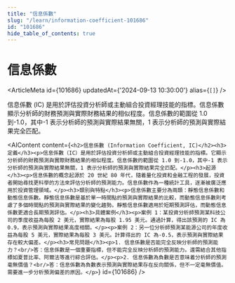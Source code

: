 ```yaml
---
title: "信息係數"
slug: "/learn/information-coefficient-101686"
id: "101686"
hide_table_of_contents: true
---
```



# 信息係數

<ArticleMeta id={101686} updatedAt={'2024-09-13 10:30:00'} alias={`[]`} />
<div className='border-solid border-b border-t-0 my-4 border-[var(--ifm-color-gray-300)]' />

信息係數 (IC) 是用於評估投資分析師或主動組合投資經理技能的指標。信息係數顯示分析師的財務預測與實際財務結果的相似程度。信息係數的範圍從 1.0 到-1.0，其中-1 表示分析師的預測與實際結果無關，1 表示分析師的預測與實際結果完全匹配。

<AIContent content={`<h2>信息係數 (Information Coefficient, IC)</h2><h3>定義</h3><p>信息係數（IC）是用於評估投資分析師或主動組合投資經理技能的指標。它顯示分析師的財務預測與實際財務結果的相似程度。信息係數的範圍從 1.0 到-1.0，其中-1 表示分析師的預測與實際結果無關，1 表示分析師的預測與實際結果完全匹配。</p><h3>起源</h3><p>信息係數的概念起源於 20 世紀 80 年代，隨着量化投資和金融工程的發展，投資者開始尋找更科學的方法來評估分析師的預測能力。信息係數作為一種統計工具，逐漸被廣泛應用於投資管理領域。</p><h3>類別與特點</h3><p>信息係數主要分為兩類：靜態信息係數和動態信息係數。靜態信息係數是基於單一時間點的預測與實際結果的比較，而動態信息係數則考慮了多個時間點的預測與實際結果的變化趨勢。靜態信息係數適用於短期預測評估，而動態信息係數更適合長期預測評估。</p><h3>具體案例</h3><p>案例 1：某投資分析師預測某科技公司的季度收益為每股 2 美元，實際結果為每股 1.95 美元。通過計算，得出該預測的 IC 為 0.9，表示預測與實際結果高度相關。</p><p>案例 2：另一位分析師預測某能源公司的年度收益為每股 5 美元，實際結果為每股 3 美元。計算得出的 IC 為-0.5，表示預測與實際結果存在較大偏差。</p><h3>常見問題</h3><p>1. 信息係數是否能完全反映分析師的預測能力？<br/>答：信息係數是一個重要指標，但不能完全反映分析師的預測能力。還需結合其他指標如夏普比率、阿爾法等進行綜合評估。</p><p>2. 信息係數為負數是否意味着分析師的預測毫無價值？<br/>答：信息係數為負數表示預測與實際結果存在反向關係，但不一定毫無價值。需要進一步分析預測偏差的原因。</p>`} id={101686} />
